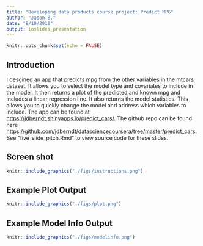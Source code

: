 ```yaml
---
title: "Developing data products course project: Predict MPG"
author: "Jason B."
date: "8/10/2018"
output: ioslides_presentation
---
```


```r
knitr::opts_chunk$set(echo = FALSE)
```

## Introduction
I desgined an app that predicts mpg from the other variables in the mtcars dataset. It allows you to select the model type and covariates to include in the model. It then returns a plot of the predicted and known mpg and includes a linear regression line. It also returns the model statistics. This allows you to quickly change the model and address which variables to include. The app can be found at <https://jdberndt.shinyapps.io/predict_cars/>. The github repo can be found here <https://github.com/jdberndt/datasciencecoursera/tree/master/predict_cars>. See "five_slide_pitch.Rmd" to view source code for these slides.


## Screen shot
```r
knitr::include_graphics("./figs/instructions.png")
```

## Example Plot Output

```r
knitr::include_graphics("./figs/plot.png")
```

## Example Model Info Output

```r
knitr::include_graphics("./figs/modelinfo.png")
```
